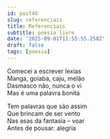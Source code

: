 ```yaml
---
id: post40
slug: referenciais
title: Referenciais
subtitle: poesia livre
date: '2025-09-01T11:55:55.258Z'
draft: false
tags: [poesia]
---
```

Comecei a escrever lexias  
Manga, goiaba, caju, melão  
Dasmasco não, nunca o vi  
Mas é uma palavra bonita  

Tem palavras que são assim  
Que brincam de ser vento  
Nas asas da fantasia – voar  
Antes de pousar: alegria
